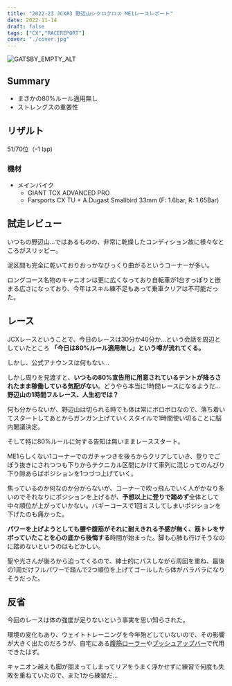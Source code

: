 ```yaml
---
title: "2022-23 JCX#3 野辺山シクロクロス ME1レースレポート"
date: 2022-11-14
draft: false
tags: ["CX","RACEREPORT"]
cover: "./cover.jpg"
---
```


![GATSBY_EMPTY_ALT](./cover.jpg)

## Summary

- まさかの80%ルール適用無し
- ストレングスの重要性

## リザルト

51/70位（-1 lap)

### 機材

- メインバイク
  - GIANT TCX ADVANCED PRO
  - Farsports CX TU + A.Dugast Smallbird 33mm (F: 1.6bar, R: 1.65Bar)

## 試走レビュー

いつもの野辺山…ではあるものの、非常に乾燥したコンディション故に様々なところがスリッピー。

泥区間も完全に乾いておりおっかなびっくり曲がるというコーナーが多い。

ロングコース名物のキャニオンは更に広くなっており自転車が1台すっぽりと嵌まる広さになっており、今年はスキル練不足もあって乗車クリアは不可能だった。

## レース

JCXレースということで、今日のレースは30分か40分か…という会話を周辺としていたところ **「今日は80%ルール適用無し」という噂が流れてくる。**

しかし、公式アナウンスは何もない…

しかし周りを見渡すと、**いつもの80%宣告用に用意されているテントが降ろされたまま稼働している気配がない**。どうやら本当に1時間レースになるようだ…**野辺山の1時間フルレース、人生初では？**

何も分からないが、野辺山は切られる時でも体は常にボロボロなので、落ち着いてスタートしてあとからガンガン上げていくスタイルで1時間使い切ることに脳内閣議決定。

そして特に80%ルールに対する告知は無いままレーススタート。

ME1らしくない1コーナーでのガチャつきを後ろからクリアしていき、登りでごぼう抜きにされつつも下りからテクニカル区間にかけて車列に混じってのんびり下り隙あらばポジションを1つづつ上げていく。

焦っているのか何なのか分からないが、コーナーで吹っ飛んでいく人がかなり多いのでそれなりにポジションを上げるが、**予想以上に登りで踏めず**全体として中々順位が上がっていかない。バギーコースで1回ミスしてしまいポジションを下げたのも痛かった。

**パワーを上げようとしても腰や腹筋がそれに耐えきれる予感が無く、筋トレをサボっていたことを心の底から後悔する**時間が始まった。脚も心肺も行けそうなのに踏めないというのはもどかしい。

聖や光さんが後ろから迫ってくるので、紳士的にパスしながら周回を重ね、最後の1周だけフルパワーで踏んで2つ順位を上げてゴールしたら体がバラバラになりそうだった。

## 反省

今回のレースは体の強度が足りないという事実を思い知らされた。

環境の変化もあり、ウェイトトレーニングを今年殆どしていないので、その影響が大きく出たのだろうが、自宅にある[腹筋ローラー](https://amzn.to/3UQ55dZ)や[プッシュアップバー](https://amzn.to/3UQ59KL)で代用できたはず。

<LinkBox url="https://www.amazon.co.jp/dp/B07SNP54DB/" isAmazonLink />

キャニオン越えも脚が固まってしまってリアをうまく浮かせずに練習で何度も失敗を重ねていたので、また1から練習だ…
